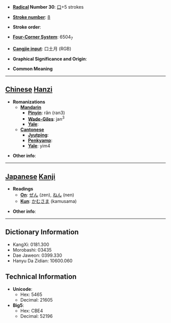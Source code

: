 * '''[[Wiktionary:Chinese radical index| Radical]] Number 30''': [[Wiktionary:Chinese radical index 口|口]]+5 strokes

* '''[[Wiktionary:Chinese total strokes index|Stroke number]]''': [[Wiktionary:Chinese total strokes index 8|8]]

* '''Stroke order''': 

* '''[[Wiktionary:Chinese four corner index|Four-Corner System]]''': 6504<sub>7</sub>

* '''[[Wiktionary:Chinese Cangjie index|Cangjie input]]''': 口土月 (RGB)

* '''Graphical Significance and Origin''': 

* '''Common Meaning'''

----

== [[Chinese]] [[Hanzi]] ==

* '''Romanizations'''
** '''[[Mandarin]]'''
*** '''[[Pinyin]]''': rǎn (ran3)
*** '''[[Wade-Giles]]''': jan<sup>3</sup>
*** '''[[Yale]]''': 
** '''[[Cantonese]]'''
*** '''[[Jyutping]]''':
*** '''[[Penkyamp]]''': 
*** '''[[Yale]]''': yim4

* '''Other info''': 

----

== [[Japanese]] [[Kanji]] ==

* '''Readings'''
** '''[[On]]''': [[ぜん]] (zen), [[ねん]] (nen)
** '''[[Kun]]''': [[かむさま]] (kamusama)

* '''Other info''':  

----

== Dictionary Information ==

* KangXi: 0181.300
* Morobashi: 03435
* Dae Jaweon: 0399.330
* Hanyu Da Zidian: 10600.060

== Technical Information ==

* '''Unicode''':
** Hex: 5465
** Decimal: 21605
* '''Big5''':
** Hex: CBE4
** Decimal: 52196